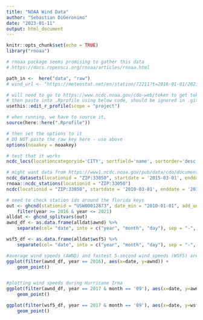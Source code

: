 ```yaml
---
title: "NOAA Wind Data"
author: "Sebastian DiGeronimo"
date: "2023-01-11"
output: html_document
---
```


```r
knitr::opts_chunk$set(echo = TRUE)
library("rnoaa")
```

```r
# rnoaa package seems promising to gather this data
# https://docs.ropensci.org/rnoaa/articles/rnoaa.html

path_in <-  here("data", "raw")
# wind_url <- "https://meteostat.net/en/station/72211?t=2016-01-01/2021-12-31"

# will need to go to https://www.ncdc.noaa.gov/cdo-web/token to get token
# then paste into .Rprofile using below code, should be ignored in .gitignore
usethis::edit_r_profile(scope = "project")

# when running, we have to source it, 
source(here::here(".Rprofile"))

# then set the options to it
# DO NOT paste the raw key here - use above 
options(noaakey = noaakey)

# test that it works
ncdc_locs(locationcategoryid='CITY', sortfield='name', sortorder='desc')

# might want data from https://www1.ncdc.noaa.gov/pub/data/cdo/documentation/gsom-gsoy.pdf
ncdc_datasets(locationid = "ZIP:33050", startdate = '2015-03-01', enddate = '2022-05-31')
rnoaa::ncdc_stations(locationid = "ZIP:33050")
ncdc(locationid = "ZIP:33050", startdate = '2010-03-01', enddate = '2010-05-31', datasetid = "GHCND")

# need to check station ids around the florida keys
out <- ghcnd(stationid = "USW00012873", date_min = "2010-01-01", add_units = T) %>%
    filter(year >= 2016 & year <= 2021)
alldat <- ghcnd_splitvars(out)
awnd_df <- as.data.frame(alldat$awnd) %>% 
    separate(col= "date", into = c("year", "month", "day"), sep = "-", remove = F)

wsf5_df <- as.data.frame(alldat$wsf5) %>% 
    separate(col= "date", into = c("year", "month", "day"), sep = "-", remove = F)

#average wind speeds (AWND) and fastest 5-second wind speeds (WSF5) are in tenths of meters per second
ggplot(filter(awnd_df, year == 2016), aes(x=date, y=awnd)) +
    geom_point()


#plotting wind speeds during Hurricane Irma
ggplot(filter(awnd_df, year == 2017 & month == '09'), aes(x=date, y=awnd)) +
    geom_point()

ggplot(filter(wsf5_df, year == 2017 & month == '09'), aes(x=date, y=wsf5)) +
    geom_point()


```

